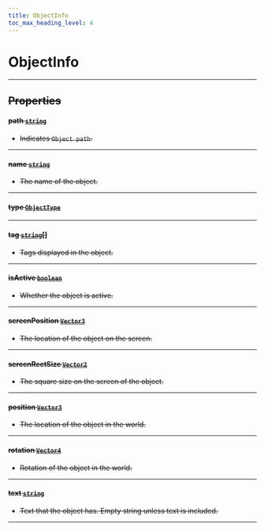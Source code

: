 ```yaml
---
title: ObjectInfo
toc_max_heading_level: 4
---
```


# ObjectInfo <s generated />

<hr class="solid" /> <s generated />

## Properties <s generated />

#### path [`string`]( https://developer.mozilla.org/en-US/docs/Web/JavaScript/Reference/Global_Objects/String) <s generated />

- Indicates `Object path`.

<hr class="solid" /> <s generated />

#### name [`string`]( https://developer.mozilla.org/en-US/docs/Web/JavaScript/Reference/Global_Objects/String) <s generated />

- The name of the object.

<hr class="solid" /> <s generated />

#### type [`ObjectType`](../enums/object-type) <s generated />

<hr class="solid" /> <s generated />

#### tag [`string`]( https://developer.mozilla.org/en-US/docs/Web/JavaScript/Reference/Global_Objects/String)[] <s generated />

- Tags displayed in the object.

<hr class="solid" /> <s generated />

#### isActive [`boolean`]( https://developer.mozilla.org/en-US/docs/Web/JavaScript/Reference/Global_Objects/Boolean) <s generated />

- Whether the object is active.

<hr class="solid" /> <s generated />

#### screenPosition [`Vector3`](vector3) <s generated />

- The location of the object on the screen.

<hr class="solid" /> <s generated />

#### screenRectSize [`Vector2`](vector2) <s generated />

- The square size on the screen of the object.

<hr class="solid" /> <s generated />

#### position [`Vector3`](vector3) <s generated />

- The location of the object in the world.

<hr class="solid" /> <s generated />

#### rotation [`Vector4`](vector4) <s generated />

- Rotation of the object in the world.

<hr class="solid" /> <s generated />

#### text [`string`]( https://developer.mozilla.org/en-US/docs/Web/JavaScript/Reference/Global_Objects/String) <s generated />

- Text that the object has. Empty string unless text is included.

<hr class="solid" /> <s generated />
